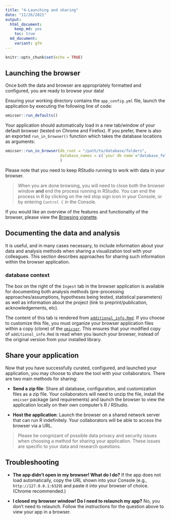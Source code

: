 ```yaml
---
title: "4-Launching and sharing"
date: "11/26/2021"
output:
  html_document: 
    keep_md: yes
    toc: true
  md_document:
    variant: gfm
---
```


```r
knitr::opts_chunk$set(echo = TRUE)
```

## Launching the browser

Once both the data and browser are appropriately formatted and configured, 
you are ready to browse your data!

Ensuring your working directory contains the `app_config.yml` file,
launch the application by executing the following line of code:

```r
omicser::run_defaults()
```

Your application should automatically load in a new tab/window of your default browser (tested on Chrome and Firefox).  If you prefer, there is also an exported `run_in_browser()` function which takes the database locations as arguments:

```r
omicser::run_in_browser(db_root = "/path/to/database/folders",
                        database_names = c(`your db name`="database_folder_name")
                        )
```

Please note that you need to keep RStudio running to work with data in your browser.

> When you are done browsing,
> you will need to close both the browser window **and** end the process running in RStudio.
> You can end the process in R by clicking on the red stop sign icon in your Console,
> or by entering `Control C` in the Console.

If you would like an overview of the features and functionality of the browser,
please view the [Browsing vignette](browsing.md).

## Documenting the data and analysis

It is useful, and in many cases necessary, to include information about your data and analysis methods when sharing a visualization tool with your colleagues.
This section describes approaches for sharing such information within the browser application.

### database context

The box on the right of the `Ingest` tab in the browser application is available for documenting both analysis methods (pre-processing approaches/assumptions, hypotheses being tested, statistical parameters) as well as information about the project (link to preprint/publication, acknowledgements, etc).

The content of this tab is rendered from [`additional_info.Rmd`](https://github.com/ndcn/omicser/blob/main/inst/app/www/additional_info.Rmd).
If you choose to customize this file,
you must organize your browser application files within a copy (clone) of the [`omicser`](https://github.com/ndcn/omicser).
This ensures that your modified copy of `additional_info.Rmd` is read when you launch your browser,
instead of the original version from your installed library. 

## Share your application

Now that you have successfully curated, configured, and launched your application,
you may choose to share the tool with your collaborators.
There are two main methods for sharing:

- **Send a zip file**: Share all database, configuration, and customization files as a zip file. Your collaborators will need to unzip the file, install the `omicser` package (and requirements) and launch the browser to view the application locally on their own computer's R / RStudio.

- **Host the application**: Launch the browser on a shared network server that can run R indefinitely. Your collaborators will be able to access the browser via a URL.

> Please be congnizant of possible data privacy and security issues when choosing a method for sharing your application. These issues are specific to your data and research questions.

## Troubleshooting

- **The app didn't open in my browser! What do I do?** If the app does not load automatically,
copy the URL shown into your Console (e.g., `http://127.0.0.1:6329`)
and paste it into your browser of choice. (Chrome recommended.)

- **I closed my browser window! Do I need to relaunch my app?** No, you don't need to relaunch. Follow the instructions for the question above to view your app in a browser. 
